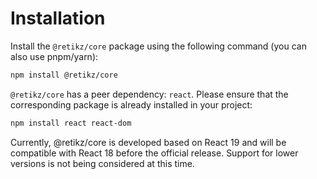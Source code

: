 # Installation

Install the `@retikz/core` package using the following command (you can also use pnpm/yarn):

```bash
npm install @retikz/core
```

`@retikz/core` has a peer dependency: `react`. Please ensure that the corresponding package is already installed in your project:

```bash
npm install react react-dom
```

<Alert type="warn">Currently, @retikz/core is developed based on React 19 and will be compatible with React 18 before the official release. Support for lower versions is not being considered at this time.</Alert>